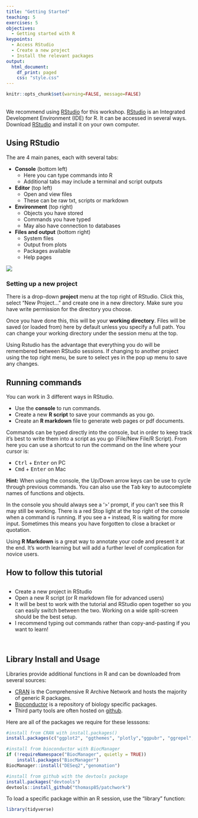 ```yaml
---
title: "Getting Started"
teaching: 5
exercises: 5
objectives:
  - Getting started with R
keypoints:
  - Access RStudio
  - Create a new project
  - Install the relevant packages
output: 
  html_document:
    df_print: paged
    css: "style.css"
---
```


<head>
<link href="//netdna.bootstrapcdn.com/font-awesome/3.2.1/css/font-awesome.css" rel="stylesheet">
</head>


```r
knitr::opts_chunk$set(warning=FALSE, message=FALSE)
```

<br>
We recommend using [RStudio](https://rstudio.com/) for this workshop. [RStudio](https://www.rstudio.com/) is an Integrated Development Environment (IDE) for R. It can be accessed in several ways. Download [RStudio](https://rstudio.com/) and install it on your own computer.

## Using RStudio

<div class = "row">
<div class = "col-md-6">
The are 4 main panes, each with several tabs: 

* **Console** (bottom left)
    + Here you can type commands into R 
    + Additional tabs may include a terminal and script outputs
* **Editor** (top left)
    + Open and view files
    + These can be raw txt, scripts or markdown 
* **Environment** (top right)
    + Objects you have stored
    + Commands you have typed
    + May also have connection to databases 
* **Files and output** (bottom right)
    + System files 
    + Output from plots 
    + Packages available
    + Help pages 
</div>
<div class = "col-md-6">
![](Pictures/tidy.png)
</div>
</div>

###  Setting up a new project

There is a drop-down **project** menu at the top right of RStudio. Click this, select "New Project..." and create one in a new directory. Make sure you have write permission for the directory you choose.

Once you have done this, this will be your **working directory**. Files will be saved (or loaded from) here by default unless you specify a full path. You can change your working directory under the session menu at the top. 

Using Rstudio has the advantage that everything you do will be remembered between RStudio sessions. If changing to another project using the top right menu, be sure to select yes in the pop up menu to save any changes.

## Running commands

You can work in 3 different ways in RStudio. 

* Use the **console** to run commands. 
* Create a new **R script** to save your commands as you go.
* Create an **R markdown** file to generate web pages or pdf documents.

Commands can be typed directly into the console, but in order to keep track it's best to write them into a script as you go (File/New File/R Script). From here you can use a shortcut to run the command on the line where your cursor is: 

* <kbd>Ctrl</kbd> + <kbd>Enter</kbd> on PC
* <kbd>Cmd</kbd> + <kbd>Enter</kbd> on Mac

**Hint:** 
When using the console, the Up/Down arrow keys can be use to cycle through previous commands. You can also use the <kbd>Tab</kbd> key to autocomplete names of functions and objects.

In the console you should always see a '>' prompt, if you can't see this R may still be working. There is a red Stop light at the top right of the console when a command is running. If you see a `+` instead, R is waiting for more input. Sometimes this means you have forgotten to close a bracket or quotation.

Using **R Markdown** is a great way to annotate your code and present it at the end. It's worth learning but will add a further level of complication for novice users.

<div class="key-points">
<h2><i class="icon-camera-retro icon-2x"></i> How to follow this tutorial</h2>
##
 * Create a new project in RStudio
 * Open a new R script (or R markdown file for advanced users)
 * It will be best to work with the tutorial and RStudio open together so you can easily switch between the two. Working on a wide split-screen should be the best setup.
 * I recommend typing out commands rather than copy-and-pasting if you want to learn!
</div>
<br>

## Library Install and Usage

Libraries provide additional functions in R and can be downloaded from several sources:

* [CRAN](https://cran.r-project.org/) is the Comprehensive R Archive Network and hosts the majority of generic R packages.
* [Bioconductor](https://www.bioconductor.org/) is a repository of biology specific packages.
* Third party tools are often hosted on [github](https://www.github.com).

Here are all of the packages we require for these lesssons:

```r

#install from CRAN with install.packages()
install.packages(c("ggplot2", "ggthemes", "plotly","ggpubr", "ggrepel","viridis","RColorBrewer","ggsci","tidyverse"))

#install from bioconductor with BiocManager
if (!requireNamespace("BiocManager", quietly = TRUE))
    install.packages("BiocManager")
BiocManager::install("DESeq2","genomation")

#install from github with the devtools package
install.packages("devtools")
devtools::install_github("thomasp85/patchwork")

```

To load a specific package within an R session, use the "library" function:

```r
library(tidyverse)
```
